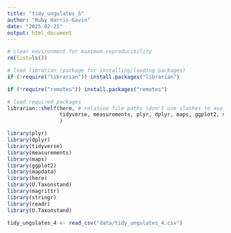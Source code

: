 ```yaml
---
title: "tidy_ungulates_5"
author: "Ruby Harris-Gavin"
date: "2025-02-21"
output: html_document
---
```


```r
# clear environment for maximum reproducibility
rm(list=ls())

# load librarian (package for installing/loading packages)
if (!require("librarian")) install.packages("librarian")

if (!require("remotes")) install.packages("remotes")

# load required packages
librarian::shelf(here, # relative file paths (don't use slashes to avoid PC/Mac conflicts--can use file.path())
                 tidyverse, measurements, plyr, dplyr, maps, ggplot2, mapdata, janitor, stringr, readr, U.Taxonstand
                 )

library(plyr)
library(dplyr)
library(tidyverse)
library(measurements)
library(maps)
library(ggplot2)
library(mapdata)
library(here)
library(U.Taxonstand)
library(magrittr)
library(stringr)
library(readr)
library(U.Taxonstand)
```

```r
tidy_ungulates_4 <- read_csv("data/tidy_ungulates_4.csv")
```

